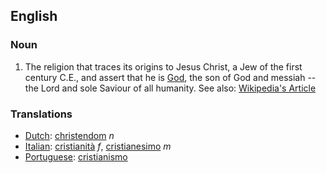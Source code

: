 ==English==

===Noun===

#The religion that traces its origins to Jesus Christ, a Jew of the first century C.E., and assert that he is [[God]], the son of God and messiah -- the Lord and sole Saviour of all humanity.  See also: [http://en.wikipedia.org/wiki/Christianity Wikipedia's Article]

===Translations===

*[[Dutch]]: [[christendom]] ''n''
*[[Italian]]: [[cristianità]] ''f'', [[cristianesimo]] ''m''
*[[Portuguese]]: [[cristianismo]]